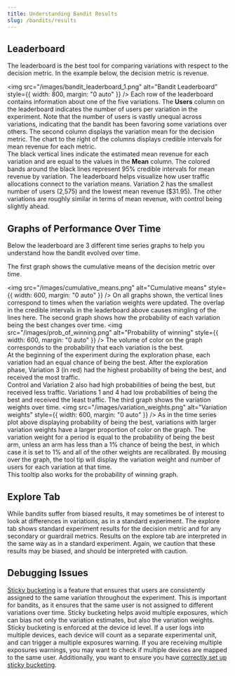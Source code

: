 ```yaml
---
title: Understanding Bandit Results 
slug: /bandits/results
---
```


## Leaderboard

The leaderboard is the best tool for comparing variations with respect to the decision metric.
In the example below, the decision metric is revenue.

<img
  src="/images/bandit_leaderboard_1.png"
  alt="Bandit Leaderboard"
  style={{ width: 800, margin: "0 auto" }}
/>
Each row of the leaderboard contains information about one of the five variations. 
The **Users** column on the leaderboard indicates the number of users per variation in the experiment. 
Note that the number of users is vastly unequal across variations, indicating that the bandit has been favoring some variations over others.
The second column displays the variation mean for the decision metric.
The chart to the right of the columns displays credible intervals for mean revenue for each metric.  
The black vertical lines indicate the estimated mean revenue for each variation and are equal to the values in the **Mean** column.
The colored bands around the black lines represent 95% credible intervals for mean revenue by variation.
The leaderboard helps visualize how user traffic allocations connect to the variation means. 
Variation 2 has the smallest number of users (2,575) and the lowest mean revenue ($31.95).
The other variations are roughly similar in terms of mean revenue, with control being slightly ahead.

## Graphs of Performance Over Time

Below the leaderboard are 3 different time series graphs to help you understand how the bandit evolved over time.

The first graph shows the cumulative means of the decision metric over time.

<img
  src="/images/cumulative_means.png"
  alt="Cumulative means"
  style={{ width: 600, margin: "0 auto" }}
/>
On all graphs shown, the vertical lines correspond to times when the variation weights were updated.
The overlap in the credible intervals in the leaderboard above causes mingling of the lines here. 
The second graph shows how the probability of each variation being the best changes over time.
<img
  src="/images/prob_of_winning.png"
  alt="Probability of winning"
  style={{ width: 600, margin: "0 auto" }}
/>
The volume of color on the graph corresponds to the probability that each variation is the best.    
At the beginning of the experiment during the exploration phase, each variation had an equal chance of being the best.
After the exploration phase, Variation 3 (in red) had the highest probability of being the best, and received the most traffic.  
Control and Variation 2 also had high probabilities of being the best, but received less traffic.
Variations 1 and 4 had low probabilities of being the best and received the least traffic.
The third graph shows the variation weights over time. 
<img
  src="/images/variation_weights.png"
  alt="Variation weights"
  style={{ width: 600, margin: "0 auto" }}
/>
As in the time series plot above displaying probability of being the best, variations with larger variation weights have a larger proportion of color on the graph. 
The variation weight for a period is equal to the probability of being the best arm, unless an arm has less than a 1% chance of being the best, in which case it is set to 1% and all of the other weights are recalibrated.
By mousing over the graph, the tool tip will display the variation weight and number of users for each variation at that time.  
This tooltip also works for the probability of winning graph.

## Explore Tab

While bandits suffer from biased results, it may sometimes be of interest to look at differences in variations, as in a standard experiment.
The explore tab shows standard experiment results for the decision metric and for any secondary or guardrail metrics.
Results on the explore tab are interpreted in the same way as in a standard experiment.
Again, we caution that these results may be biased, and should be interpreted with caution.

## Debugging Issues

[Sticky bucketing](/app/sticky-bucketing) is a feature that ensures that users are consistently assigned to the same variation throughout the experiment.
This is important for bandits, as it ensures that the same user is not assigned to different variations over time.
Sticky bucketing helps avoid multiple exposures, which can bias not only the variation estimates, but also the variation weights.
Sticky bucketing is enforced at the device id level.
If a user logs into multiple devices, each device will count as a separate experimental unit, and can trigger a multiple exposures warning.
If you are receiving multiple exposures warnings, you may want to check if multiple devices are mapped to the same user. Additionally, you want to ensure you have [correctly set up sticky bucketing](/bandits/config#prerequisite-sticky-bucketing).
